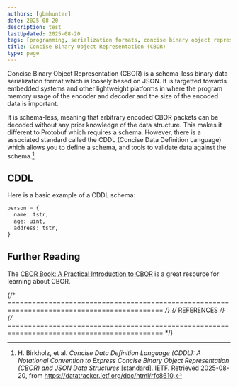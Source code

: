```yaml
---
authors: [gbmhunter]
date: 2025-08-20
description: test
lastUpdated: 2025-08-20
tags: [programming, serialization formats, concise binary object representation, CBOR, C++, encoding, decoding, framing]
title: Concise Binary Object Representation (CBOR)
type: page
---
```


<WarningIsNotes />

Concise Binary Object Representation (CBOR) is a schema-less binary data serialization format which is loosely based on JSON. It is targetted towards embedded systems and other lightweight platforms in where the program memory usage of the encoder and decoder and the size of the encoded data is important.

It is schema-less, meaning that arbitrary encoded CBOR packets can be decoded without any prior knowledge of the data structure. This makes it different to Protobuf which requires a schema. However, there is a associated standard called the CDDL (Concise Data Definition Language) which allows you to define a schema, and tools to validate data against the schema.[^cbor-io-rfc-8610-cddl]

## CDDL

Here is a basic example of a CDDL schema:

```python
person = {
  name: tstr,
  age: uint,
  address: tstr,
}
```

## Further Reading

The [CBOR Book: A Practical Introduction to CBOR](https://cborbook.com/part_1/practical_introduction_to_cbor.html) is a great resource for learning about CBOR.

{/* ============================================================================================ */}
{/* REFERENCES */}
{/* ============================================================================================ */}

[^cbor-io-rfc-8610-cddl]: H. Birkholz, et al. _Concise Data Definition Language (CDDL): A Notational Convention to Express Concise Binary Object Representation (CBOR) and JSON Data Structures_ [standard]. IETF. Retrieved 2025-08-20, from https://datatracker.ietf.org/doc/html/rfc8610.
